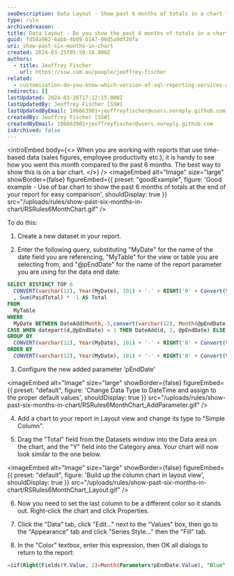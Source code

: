 ```yaml
---
seoDescription: Data Layout - Show past 6 months of totals in a chart to facilitate easy comparison.
type: rule
archivedreason:
title: Data Layout - Do you show the past 6 months of totals in a chart?
guid: fd58a962-6abb-4b89-b147-06d5a9df26fa
uri: show-past-six-months-in-chart
created: 2024-03-25T05:59:16.000Z
authors:
  - title: Jeoffrey Fischer
    url: https://ssw.com.au/people/jeoffrey-fischer
related:
  - customization-do-you-know-which-version-of-sql-reporting-services-and-visual-studio-you-are-using
redirects: []
lastUpdated: 2024-03-26T17:12:15.000Z
lastUpdatedBy: Jeoffrey Fischer [SSW]
lastUpdatedByEmail: 106663901+jeoffreyfischer@users.noreply.github.com
createdBy: Jeoffrey Fischer [SSW]
createdByEmail: 106663901+jeoffreyfischer@users.noreply.github.com
isArchived: false
---
```


<introEmbed
  body={<>
When you are working with reports that use time-based data (sales figures, employee productivity etc.), it is handy to see how you went this month compared to the past 6 months. The best way to show this is on a bar chart.
  </>}
/>
<imageEmbed
  alt="Image"
  size="large"
  showBorder={false}
  figureEmbed={{
    preset: "goodExample",
    figure: 'Good example - Use of bar chart to show the past 6 months of totals at the end of your report for easy comparison',
    shouldDisplay: true
  }}
  src="/uploads/rules/show-past-six-months-in-chart/RSRules6MonthChart.gif"
/>

To do this:

1. Create a new dataset in your report.

2. Enter the following query, substituting "MyDate" for the name of the date field you are referencing, "MyTable" for the view or table you are selecting from, and "@pEndDate" for the name of the report parameter you are using for the data end date:

```sql
SELECT DISTINCT TOP 6
  CONVERT(varchar(12), Year(MyDate), 101) + '-' + RIGHT('0' + Convert(Varchar(2), MyDate, 101), 2) AS Y
  , Sum(PaidTotal) * -1 AS Total
FROM
  MyTable
WHERE
  MyDate BETWEEN DateAdd(Month,-5,convert(varchar(12), Month(@pEndDate)) + '/1/' + convert(varchar(12), Year(@pEndDate))) AND
CASE WHEN datepart(d,@pEndDate) = 1 THEN DateAdd(d, 1, @pEndDate) ELSE @pEndDate END
GROUP BY
  CONVERT(varchar(12), Year(MyDate), 101) + '-' + RIGHT('0' + Convert(Varchar(2), MyDate, 101), 2)
ORDER BY
  CONVERT(varchar(12), Year(MyDate), 101) + '-' + RIGHT('0' + Convert(Varchar(2), MyDate, 101), 2)
```

3. Configure the new added parameter 'pEndDate'


<imageEmbed
  alt="Image"
  size="large"
  showBorder={false}
  figureEmbed={{
    preset: "default",
    figure: 'Change Data Type to DateTime and assign to the proper default values',
    shouldDisplay: true
  }}
  src="/uploads/rules/show-past-six-months-in-chart/RSRules6MonthChart_AddParameter.gif"
/>

4. Add a chart to your report in Layout view and change its type to "Simple Column".

5. Drag the "Total" field from the Datasets window into the Data area on the chart, and the "Y" field into the Category area. Your chart will now look similar to the one below.


<imageEmbed
  alt="Image"
  size="large"
  showBorder={false}
  figureEmbed={{
    preset: "default",
    figure: 'Build up the column chart in layout view',
    shouldDisplay: true
  }}
  src="/uploads/rules/show-past-six-months-in-chart/RSRules6MonthChart_Layout.gif"
/>

6. Now you need to set the last column to be a different color so it stands out. Right-click the chart and click Properties.

7. Click the "Data" tab, click "Edit..." next to the "Values" box, then go to the "Appearance" tab and click "Series Style..." then the "Fill" tab.

8. In the "Color" textbox, enter this expression, then OK all dialogs to return to the report:

```sql
=iif(Right(Fields!Y.Value, 2)=Month(Parameters!pEndDate.Value), "Blue", "Green")
```
